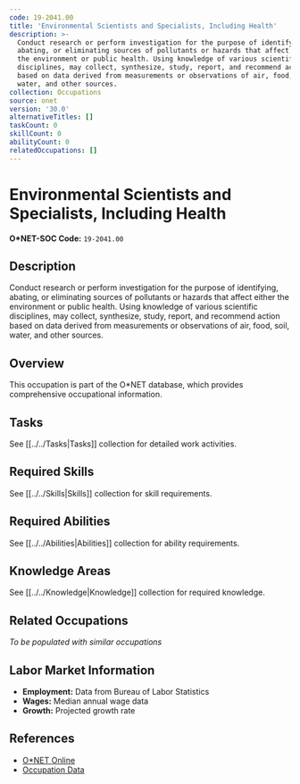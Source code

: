 ```yaml
---
code: 19-2041.00
title: 'Environmental Scientists and Specialists, Including Health'
description: >-
  Conduct research or perform investigation for the purpose of identifying,
  abating, or eliminating sources of pollutants or hazards that affect either
  the environment or public health. Using knowledge of various scientific
  disciplines, may collect, synthesize, study, report, and recommend action
  based on data derived from measurements or observations of air, food, soil,
  water, and other sources.
collection: Occupations
source: onet
version: '30.0'
alternativeTitles: []
taskCount: 0
skillCount: 0
abilityCount: 0
relatedOccupations: []
---
```

# Environmental Scientists and Specialists, Including Health

**O*NET-SOC Code:** `19-2041.00`

## Description

Conduct research or perform investigation for the purpose of identifying, abating, or eliminating sources of pollutants or hazards that affect either the environment or public health. Using knowledge of various scientific disciplines, may collect, synthesize, study, report, and recommend action based on data derived from measurements or observations of air, food, soil, water, and other sources.

## Overview

This occupation is part of the O*NET database, which provides comprehensive occupational information.

## Tasks

See [[../../Tasks|Tasks]] collection for detailed work activities.

## Required Skills

See [[../../Skills|Skills]] collection for skill requirements.

## Required Abilities

See [[../../Abilities|Abilities]] collection for ability requirements.

## Knowledge Areas

See [[../../Knowledge|Knowledge]] collection for required knowledge.

## Related Occupations

*To be populated with similar occupations*

## Labor Market Information

- **Employment:** Data from Bureau of Labor Statistics
- **Wages:** Median annual wage data
- **Growth:** Projected growth rate

## References

- [O*NET Online](https://www.onetonline.org/link/summary/19-2041.00)
- [Occupation Data](https://www.onetcenter.org/)

